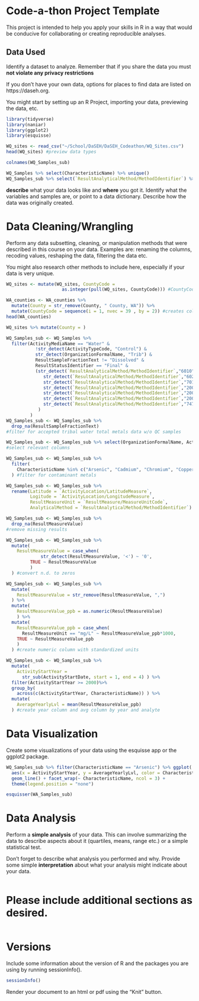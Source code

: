 # Code-a-thon Project Template

This project is intended to help you apply your skills in R in a way that would be conducive for collaborating or creating reproducible analyses.


## Data Used

Identify a dataset to analyze. Remember that if you share the data you must **not violate any privacy restrictions**

If you don't have your own data, options for places to find data are listed on https://daseh.org.

You might start by setting up an R Project, importing your data, previewing the data, etc. 

```r
library(tidyverse)
library(naniar)
library(ggplot2)
library(esquisse)

WQ_sites <- read_csv("~/School/DaSEH/DaSEH_Codeathon/WQ_Sites.csv")
head(WQ_sites) #preview data types

colnames(WQ_Samples_sub)

WQ_Samples %>% select(CharacteristicName) %>% unique()
WQ_Samples_sub %>% select(`ResultAnalyticalMethod/MethodIdentifier`) %>% unique()


```

**describe** what your data looks like and **where** you got it. Identify what the variables and samples are, or point to a data dictionary. Describe how the data was originally created. 


# Data Cleaning/Wrangling

Perform any data subsetting, cleaning, or manipulation methods that were described in this course on your data. Examples are: renaming the columns, recoding values, reshaping the data, filtering the data etc. 

You might also research other methods to include here, especially if your data is very unique.

```r
WQ_sites <- mutate(WQ_sites, CountyCode = 
                     as.integer(pull(WQ_sites, CountyCode))) #CountyCodes to integers

WA_counties <- WA_counties %>% 
  mutate(County = str_remove(County, " County, WA")) %>% 
  mutate(CountyCode = sequence(i = 1, nvec = 39 , by = 2)) #creates col to associate counties with numeric code
head(WA_counties)

WQ_sites %>% mutate(County = )

WQ_Samples_sub <- WQ_Samples %>% 
  filter(ActivityMediaName == "Water" &
           !str_detect(ActivityTypeCode, "Control") &
           str_detect(OrganizationFormalName, "Trib") & 
           ResultSampleFractionText != "Dissolved" & 
           ResultStatusIdentifier == "Final" & 
           (str_detect(`ResultAnalyticalMethod/MethodIdentifier`,"6010")|
              str_detect(`ResultAnalyticalMethod/MethodIdentifier`,"6020")| 
              str_detect(`ResultAnalyticalMethod/MethodIdentifier`,"7010")| 
              str_detect(`ResultAnalyticalMethod/MethodIdentifier`,"200.7")| 
              str_detect(`ResultAnalyticalMethod/MethodIdentifier`,"200.8")|
              str_detect(`ResultAnalyticalMethod/MethodIdentifier`,"200.9")|
              str_detect(`ResultAnalyticalMethod/MethodIdentifier`,"7470")
            )
         ) 
WQ_Samples_sub <- WQ_Samples_sub %>%
  drop_na(ResultSampleFractionText) 
#filter for accepted tribal water total metals data w/o QC samples

WQ_Samples_sub <- WQ_Samples_sub %>% select(OrganizationFormalName, ActivityStartDate, ProjectName, MonitoringLocationName, `ActivityLocation/LatitudeMeasure`, `ActivityLocation/LongitudeMeasure`, ResultIdentifier, CharacteristicName, ResultMeasureValue, `ResultMeasure/MeasureUnitCode`, `ResultAnalyticalMethod/MethodIdentifier`)
#select relevant columns

WQ_Samples_sub <- WQ_Samples_sub %>%
  filter(
    CharacteristicName %in% c("Arsenic", "Cadmium", "Chromium", "Copper", "Lead", "Mercury", "Zinc" )
  ) #filter for contaminant metals

WQ_Samples_sub <- WQ_Samples_sub %>%
  rename(Latitude = `ActivityLocation/LatitudeMeasure`, 
         Logitude = `ActivityLocation/LongitudeMeasure`,
         ResultMeasureUnit = `ResultMeasure/MeasureUnitCode`,
         AnalyticalMethod = `ResultAnalyticalMethod/MethodIdentifier`)

WQ_Samples_sub <- WQ_Samples_sub %>%
  drop_na(ResultMeasureValue)
#remove missing results

WQ_Samples_sub <- WQ_Samples_sub %>%
  mutate(
    ResultMeasureValue = case_when(
             str_detect(ResultMeasureValue, '<') ~ '0',
         TRUE ~ ResultMeasureValue
         )
  ) #convert n.d. to zeros

WQ_Samples_sub <- WQ_Samples_sub %>%
  mutate(
    ResultMeasureValue = str_remove(ResultMeasureValue, ",")
  ) %>%
  mutate(
    ResultMeasureValue_ppb = as.numeric(ResultMeasureValue)
    ) %>%
  mutate(
    ResultMeasureValue_ppb = case_when(
      ResultMeasureUnit == "mg/L" ~ ResultMeasureValue_ppb*1000,
    TRUE ~ ResultMeasureValue_ppb
    )
  ) #create numeric column with standardized units

WQ_Samples_sub <- WQ_Samples_sub %>%
  mutate(
    ActivityStartYear = 
      str_sub(ActivityStartDate, start = 1, end = 4) ) %>%
  filter(ActivityStartYear >= 2000)%>%  
  group_by(
    across(c(ActivityStartYear, CharacteristicName)) ) %>%
  mutate(
    AverageYearlyLvl = mean(ResultMeasureValue_ppb)
  ) #create year column and avg column by year and analyte
```


# Data Visualization

Create some visualizations of your data using the esquisse app or the ggplot2 package.

```r
WQ_Samples_sub %>% filter(CharacteristicName == "Arsenic") %>% ggplot(
  aes(x = ActivityStartYear, y = AverageYearlyLvl, color = CharacteristicName)) +
  geom_line() + facet_wrap(~ CharacteristicName, ncol = 3) +
  theme(legend.position = "none")

esquisser(WA_Samples_sub)
```


# Data Analysis

Perform a **simple analysis** of your data. This can involve summarizing the data to describe aspects about it (quartiles, means, range etc.) or a simple statistical test. 

Don't forget to describe what analysis you performed and why. Provide some simple **interpretation** about what your analysis might indicate about your data.

```r

```


# Please include additional sections as desired.

```r

```


# Versions

Include some information about the version of R and the packages you are using by running sessionInfo().

```r
sessionInfo()
```

Render your document to an html or pdf using the "Knit" button.
